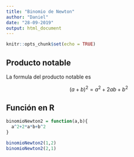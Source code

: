 ```yaml
---
title: "Binomio de Newton"
author: "Daniel"
date: "28-09-2019"
output: html_document
---
```


```r
knitr::opts_chunk$set(echo = TRUE)
```

## Producto notable 

La formula del producto notable es

$$(a+b)^2 = a^2+2ab+b^2$$

## Función en R

```r
binomioNewton2 = function(a,b){
  a^2+2*a*b+b^2
}

binomioNewton2(1,2)
binomioNewton2(2,1)
```




